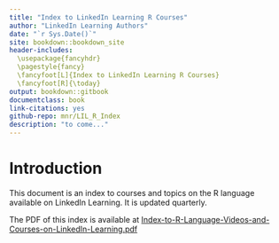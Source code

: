 ```yaml
--- 
title: "Index to LinkedIn Learning R Courses"
author: "LinkedIn Learning Authors"
date: "`r Sys.Date()`"
site: bookdown::bookdown_site
header-includes:
  \usepackage{fancyhdr}
  \pagestyle{fancy}
  \fancyfoot[L]{Index to LinkedIn Learning R Courses}
  \fancyfoot[R]{\today}
output: bookdown::gitbook
documentclass: book
link-citations: yes
github-repo: mnr/LIL_R_Index
description: "to come..."
---
```

# Introduction {-}

This document is an index to courses and topics on the R language available on LinkedIn Learning. It is updated quarterly.

The PDF of this index is available at [Index-to-R-Language-Videos-and-Courses-on-LinkedIn-Learning.pdf](Index-to-R-Language-Videos-and-Courses-on-LinkedIn-Learning.pdf)
